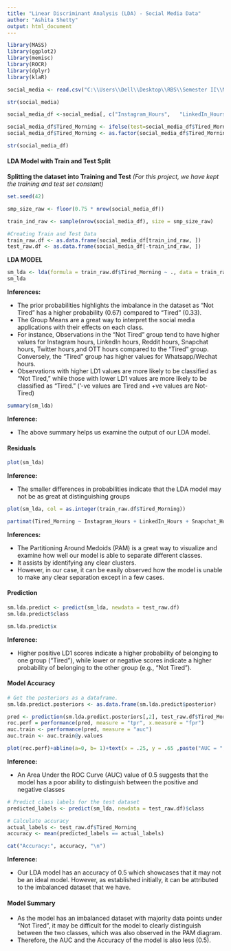 ---
title: "Linear Discriminant Analysis (LDA) - Social Media Data"
author: "Ashita Shetty"
output: html_document
---

```{r}
library(MASS)
library(ggplot2)
library(memisc)
library(ROCR)
library(dplyr)
library(klaR)
```

```{r}
social_media <- read.csv("C:\\Users\\Dell\\Desktop\\RBS\\Semester II\\Multivariate Analysis\\Assignment\\Social_Media\\MVA_Social_Media_Cleaned.csv", row.names = 1)

str(social_media)
```

```{r}
social_media_df <-social_media[, c("Instagram_Hours",	"LinkedIn_Hours",	"Snapchat_Hours", "Twitter_Hours",	"Whatsapp_Wechat_hours", "Reddit_hours",	"Youtube_hours",	"OTT_hours", "Tired_Morning")]
```

```{r}
social_media_df$Tired_Morning <- ifelse(test=social_media_df$Tired_Morning == 'Yes', yes="Tired", no="Not Tired") 
social_media_df$Tired_Morning <- as.factor(social_media_df$Tired_Morning)

str(social_media_df)

```

#### **LDA Model with Train and Test Split**

**Splitting the dataset into Training and Test** 
*(For this project, we have kept the training and test set constant)*

```{r}
set.seed(42)

smp_size_raw <- floor(0.75 * nrow(social_media_df))

train_ind_raw <- sample(nrow(social_media_df), size = smp_size_raw)

#Creating Train and Test Data
train_raw.df <- as.data.frame(social_media_df[train_ind_raw, ])
test_raw.df <- as.data.frame(social_media_df[-train_ind_raw, ])
```


**LDA MODEL**

```{r}
sm_lda <- lda(formula = train_raw.df$Tired_Morning ~ ., data = train_raw.df)
sm_lda
```

**Inferences:**

* The prior probabilities highlights the imbalance in the dataset as "Not Tired" has a higher probability (0.67) compared to "Tired" (0.33).
* The Group Means are a great way to interpret the social media applications with their effects on each class. 
* For instance, Observations in the "Not Tired" group tend to have higher values for Instagram hours, LinkedIn hours, Reddit hours, Snapchat hours, Twitter hours,and OTT hours compared to the "Tired" group. Conversely, the "Tired" group has higher values for Whatsapp/Wechat hours.
* Observations with higher LD1 values are more likely to be classified as "Not Tired," while those with lower LD1 values are more likely to be classified as "Tired." ('-ve values are Tired and +ve values are Not-Tired)


```{r}
summary(sm_lda)
```

**Inference:**

* The above summary helps us examine the output of our LDA model. 


#### **Residuals**

```{r}
plot(sm_lda)
```

**Inference:**

* The smaller differences in probabilities indicate that the LDA model may not be as great at distinguishing groups

```{r}
plot(sm_lda, col = as.integer(train_raw.df$Tired_Morning))
```

```{r}
partimat(Tired_Morning ~ Instagram_Hours + LinkedIn_Hours + Snapchat_Hours + Twitter_Hours + Whatsapp_Wechat_hours+ Reddit_hours+ Youtube_hours , data = train_raw.df, method = "lda")

```

**Inferences:**

* The Partitioning Around Medoids (PAM) is a great way to visualize and examine how well our model is able to separate different classes.
* It assists by identifying any clear clusters. 
* However, in our case, it can be easily observed how the model is unable to make any clear separation except in a few cases.

#### **Prediction**

```{r}
sm.lda.predict <- predict(sm_lda, newdata = test_raw.df)
sm.lda.predict$class
```

```{r}
sm.lda.predict$x
```

**Inference:**

* Higher positive LD1 scores indicate a higher probability of belonging to one group ("Tired"), while lower or negative scores indicate a higher probability of belonging to the other group (e.g., "Not Tired").


#### **Model Accuracy**

```{r}
# Get the posteriors as a dataframe.
sm.lda.predict.posteriors <- as.data.frame(sm.lda.predict$posterior)

pred <- prediction(sm.lda.predict.posteriors[,2], test_raw.df$Tired_Morning)
roc.perf = performance(pred, measure = "tpr", x.measure = "fpr")
auc.train <- performance(pred, measure = "auc")
auc.train <- auc.train@y.values

plot(roc.perf)+abline(a=0, b= 1)+text(x = .25, y = .65 ,paste("AUC = ", round(auc.train[[1]],3), sep = ""))

```

**Inference:**

* An Area Under the ROC Curve (AUC) value of 0.5 suggests that the model has a poor ability to distinguish between the positive and negative classes

```{r}
# Predict class labels for the test dataset
predicted_labels <- predict(sm_lda, newdata = test_raw.df)$class

# Calculate accuracy
actual_labels <- test_raw.df$Tired_Morning
accuracy <- mean(predicted_labels == actual_labels)

cat("Accuracy:", accuracy, "\n")
```

**Inference:**

* Our LDA model has an accuracy of 0.5 which showcases that it may not be an ideal model. However, as established initially, it can be attributed to the imbalanced dataset that we have.


#### **Model Summary**

* As the model has an imbalanced dataset with majority data points under "Not Tired", it may be difficult for the model to clearly distinguish between the two classes, which was also observed in the PAM diagram.
* Therefore, the AUC and the Accuracy of the model is also less (0.5).
